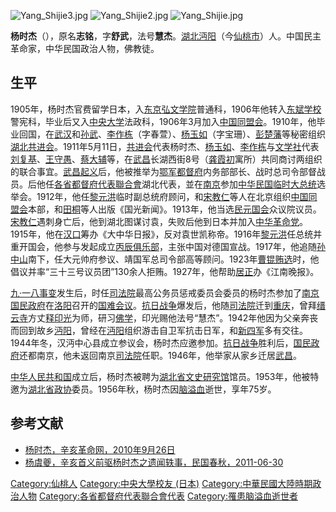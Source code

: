 [[File:Yang_Shijie3.jpg|thumb]]
[[File:Yang_Shijie2.jpg|thumb]]
[[File:Yang_Shijie.jpg|thumb]]

'''杨时杰'''（{{bd|1881年||1956年|}}），原名'''志铭'''，字'''舒武'''，法号'''慧杰'''。[[湖北|湖北]][[沔阳|沔阳]]（今[[仙桃市|仙桃市]]）人。中国民主革命家，中华民国政治人物，佛教徒。

==生平==
1905年，杨时杰官费留学日本，入[[东京|东京]][[弘文学院|弘文学院]]普通科，1906年他转入[[东斌学校|东斌学校]]警宪科，毕业后又入[[中央大学_(日本)|中央大学]]法政科，1906年3月加入[[中国同盟会|中国同盟会]]。1910年，他毕业回国，在[[武汉|武汉]]和[[孙武_(民国)|孙武]]、[[李作栋|李作栋]]（字春萱）、[[杨玉如|杨玉如]]（字宝珊）、[[彭楚藩|彭楚藩]]等秘密组织[[湖北|湖北]][[共进会|共进会]]。1911年5月11日，[[共进会|共进会]]代表杨时杰、[[杨玉如|杨玉如]]、[[李作栋|李作栋]]与[[文学社|文学社]]代表[[刘复基|刘复基]]、[[王守愚|王守愚]]、[[蔡大辅|蔡大辅]]等，在[[武昌|武昌]]长湖西街8号（[[龚霞初|龚霞初]]寓所）共同商讨两组织的联合事宜。[[武昌起义|武昌起义]]后，他被推举为[[鄂军都督府|鄂军都督府]]内务部部长、战时总司令部督战员。后他任[[各省都督府代表聯合會|各省都督府代表聯合會]]湖北代表，並在[[南京|南京]]参加[[中华民国临时大总统|中华民国临时大总统]]选举会。1912年，他任[[黎元洪|黎元洪]]临时副总统府顾问，和[[宋教仁|宋教仁]]等人在北京组织[[中国同盟会|中国同盟会]]本部，和[[田桐|田桐]]等人出版《国光新闻》。1913年，他当选[[民元国会|民元国会]]众议院议员。[[宋教仁|宋教仁]]遇刺身亡后，他到湖北图谋讨袁，失败后他到日本并加入[[中华革命党|中华革命党]]。1915年，他在[[汉口|汉口]]筹办《大中华日报》，反对袁世凯称帝。1916年[[黎元洪|黎元洪]]任总统并重开国会，他参与发起成立[[丙辰俱乐部|丙辰俱乐部]]，主张中国对德国宣战。1917年，他追随[[孙中山|孙中山]]南下，任大元帅府参议、靖国军总司令部高等顾问。1923年[[曹锟贿选|曹锟贿选]]时，他倡议并率“三十三号议员团”130余人拒贿。1927年，他帮助[[居正|居正]]办《江南晚报》。

[[九·一八事变|九·一八事变]]发生后，时任[[司法院|司法院]]最高公务员惩戒委员会委员的杨时杰参加了[[南京国民政府|南京国民政府]]在[[洛阳|洛阳]]召开的[[国难会议|国难会议]]。[[抗日战争|抗日战争]]爆发后，他随[[司法院|司法院]]迁到[[重庆|重庆]]，曾拜[[缙云寺|缙云寺]]方丈[[释印光|释印光]]为师，研习[[佛学|佛学]]，印光赐他法号“慧杰”。1942年他因为父亲奔丧而回到故乡[[沔阳|沔阳]]，曾经在[[沔阳|沔阳]]组织游击自卫军抗击日军，和[[新四军|新四军]]多有交往。1944年冬，汉沔中心县成立参议会，杨时杰应邀参加。[[抗日战争|抗日战争]]胜利后，[[国民政府|国民政府]]还都南京，他未返回南京[[司法院|司法院]]任职。1946年，他举家从家乡迁居[[武昌|武昌]]。
 
[[中华人民共和国|中华人民共和国]]成立后，杨时杰被聘为[[湖北省文史研究馆|湖北省文史研究馆]]馆员。1953年，他被特邀为[[湖北省政协|湖北省政协]]委员。1956年秋，杨时杰因[[脑溢血|脑溢血]]逝世，享年75岁。

==参考文献==
{{commonscat|Yang Shijie}}
*[https://web.archive.org/web/20160304042245/http://www.xhgmw.org/archive-49220.shtml 杨时杰，辛亥革命网，2010年9月26日]
*[http://img.mg1912.com/news/2011/06/30/5d670bb930d680ff0130de8ae24d0027.html 杨虞夔，辛亥首义前驱杨时杰之遗闻轶事，民国春秋，2011-06-30]{{dead link|date=2018年3月 |bot=InternetArchiveBot |fix-attempted=yes }}

{{DEFAULTSORT:Yang杨}}
[[Category:仙桃人|Category:仙桃人]]
[[Category:中央大學校友_(日本)|Category:中央大學校友 (日本)]]
[[Category:中華民國大陸時期政治人物|Category:中華民國大陸時期政治人物]]
[[Category:各省都督府代表聯合會代表|Category:各省都督府代表聯合會代表]]
[[Category:罹患脑溢血逝世者|Category:罹患脑溢血逝世者]]